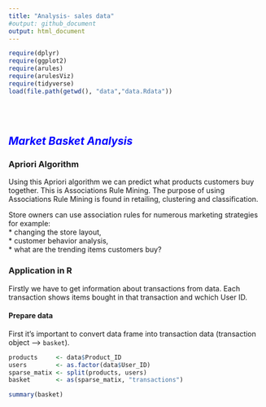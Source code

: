 ```yaml
---
title: "Analysis- sales data"
#output: github_document
output: html_document 
---
```


```r
require(dplyr)
require(ggplot2)
require(arules)
require(arulesViz)
require(tidyverse)
load(file.path(getwd(), "data","data.Rdata"))
```
<br/>
<br/>

## <span style="color:blue"> *Market Basket Analysis* </span>

### **Apriori Algorithm** 
Using this Apriori algorithm we can predict what products customers buy together. 
This is Associations Rule Mining.
The purpose of using Associations Rule Mining is found in retailing, clustering and classification.

Store owners can use association rules for numerous marketing strategies for example:  
* changing the store layout,  
* customer behavior analysis,  
* what are the trending items customers buy?  

### Application in R 
Firstly we have to get information about transactions from data. Each transaction shows items bought in that transaction and wchich User ID. 

#### Prepare data
First it's important to convert data frame into transaction data (transaction object --> `basket`). 
```r
products     <- data$Product_ID
users        <- as.factor(data$User_ID)
sparse_matix <- split(products, users)
basket       <- as(sparse_matix, "transactions")

summary(basket)
```

